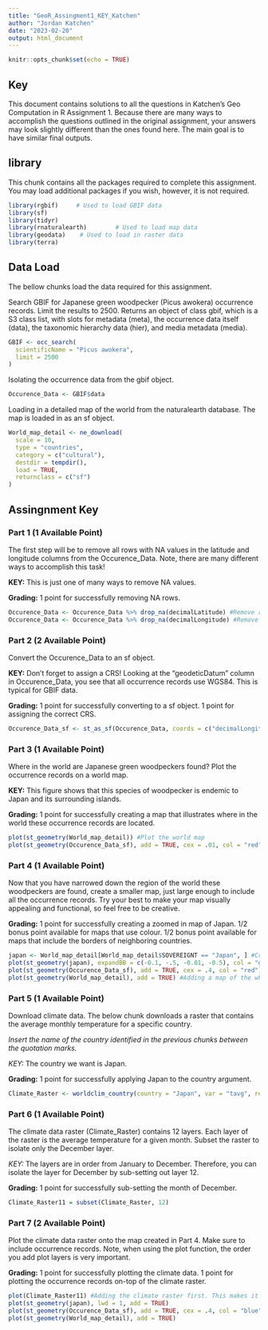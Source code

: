 ```yaml
---
title: "GeoR_Assingment1_KEY_Katchen"
author: "Jordan Katchen"
date: "2023-02-20"
output: html_document
---
```


```r
knitr::opts_chunk$set(echo = TRUE)
```

## Key
This document contains solutions to all the questions in Katchen's Geo Computation in R Assignment 1. Because there are many ways to accomplish the questions outlined in the original assignment, your answers may look slightly different than the ones found here. The main goal is to have similar final outputs.

## library
This chunk contains all the packages required to complete this assignment. You may load additional packages if you wish, however, it is not required.

```r
library(rgbif)     # Used to load GBIF data
library(sf)
library(tidyr)
library(rnaturalearth)        # Used to load map data
library(geodata)    # Used to load in raster data
library(terra)
```

## Data Load
The bellow chunks load the data required for this assignment.

Search GBIF for Japanese green woodpecker (Picus awokera) occurrence records. Limit the results to 2500. Returns an object of class gbif, which is a S3 class list, with slots for metadata (meta), the occurrence data itself (data), the taxonomic hierarchy data (hier), and media metadata (media).
```r
GBIF <- occ_search(
  scientificName = "Picus awokera",
  limit = 2500
)
```

Isolating the occurrence data from the gbif object.
```r
Occurence_Data <- GBIF$data
```

Loading in a detailed map of the world from the naturalearth database. The map is loaded in as an sf object.
```r
World_map_detail <- ne_download(
  scale = 10,
  type = "countries",
  category = c("cultural"),
  destdir = tempdir(),
  load = TRUE,
  returnclass = c("sf")
)
```

## Assingnment Key

### Part 1 (1 Available Point)
The first step will be to remove all rows with NA values in the latitude and longitude columns from the Occurence_Data. Note, there are many different ways to accomplish this task!

**KEY:** This is just one of many ways to remove NA values.

**Grading:** 1 point for successfully removing NA rows.

```r
Occurence_Data <- Occurence_Data %>% drop_na(decimalLatitude) #Remove rows with no lat data
Occurence_Data <- Occurence_Data %>% drop_na(decimalLongitude) #Remove rows with no Long data
```

### Part 2 (2 Available Point)
Convert the Occurence_Data to an sf object.

**KEY:** Don't forget to assign a CRS! Looking at the "geodeticDatum" column in Occurence_Data, you see that all occurrence records use WGS84. This is typical for GBIF data.

**Grading:** 1 point for successfully converting to a sf object. 1 point for assigning the correct CRS.

```r
Occurence_Data_sf <- st_as_sf(Occurence_Data, coords = c("decimalLongitude", "decimalLatitude"), crs = 4326)
```

### Part 3 (1 Available Point)
Where in the world are Japanese green woodpeckers found? Plot the occurrence records on a world map.

**KEY:** This figure shows that this species of woodpecker is endemic to Japan and its surrounding islands.

**Grading:** 1 point for successfully creating a map that illustrates where in the world these occurrence records are located.

```r
plot(st_geometry(World_map_detail)) #Plot the world map
plot(st_geometry(Occurence_Data_sf), add = TRUE, cex = .01, col = "red") #Add the occurrence records onto to world map. The cex argument determines the symbol size for occurrence points. The col argument determines the colour of the occurrence points.
```

### Part 4 (1 Available Point)
Now that you have narrowed down the region of the world these woodpeckers are found, create a smaller map, just large enough to include all the occurrence records. Try your best to make your map visually appealing and functional, so feel free to be creative.

**Grading:** 1 point for successfully creating a zoomed in map of Japan. 1/2 bonus point available for maps that use colour. 1/2 bonus point available for maps that include the borders of neighboring countries.

```r
japan <- World_map_detail[World_map_detail$SOVEREIGNT == "Japan", ] #Creating an sf object that only contains a single row for Japan.
plot(st_geometry(japan), expandBB = c(-0.1, -.5, -0.01, -0.5), col = "grey80", lwd = 1) #Plotting the Japan geometry. The expandBB argument allows us to control the size of the bounding box. The col argument colours Japan. The lwd argument controls the line width outlining the country.
plot(st_geometry(Occurence_Data_sf), add = TRUE, cex = .4, col = "red") #Adding the occurrence records.
plot(st_geometry(World_map_detail), add = TRUE) #Adding a map of the whole world. This helps orientate the audience by showing Korea and the edge of China.
```

### Part 5 (1 Available Point)
Download climate data. The below chunk downloads a raster that contains the average monthly temperature for a specific country. 

*Insert the name of the country identified in the previous chunks between the quotation marks.*

*KEY:* The country we want is Japan.

**Grading:** 1 point for successfully applying Japan to the country argument.

```r
Climate_Raster <- worldclim_country(country = "Japan", var = "tavg", res = 10, path=tempdir())
```

### Part 6 (1 Available Point)
The climate data raster (Climate_Raster) contains 12 layers. Each layer of the raster is the average temperature for a given month. Subset the raster to isolate only the December layer.

*KEY:* The layers are in order from January to December. Therefore, you can isolate the layer for December by sub-setting out layer 12.

**Grading:** 1 point for successfully sub-setting the month of December.

```r
Climate_Raster11 = subset(Climate_Raster, 12)
```

### Part 7 (2 Available Point)
Plot the climate data raster onto the map created in Part 4. Make sure to include occurrence records. Note, when using the plot function, the order you add plot layers is very important.

**Grading:** 1 point for successfully plotting the climate data. 1 point for plotting the occurrence records on-top of the climate raster.

```r
plot(Climate_Raster11) #Adding the climate raster first. This makes it the base for our plot, everything else we add is added on top of this raster.
plot(st_geometry(japan), lwd = 1, add = TRUE)
plot(st_geometry(Occurence_Data_sf), add = TRUE, cex = .4, col = "blue") #Switching the colour of occurrence points to blue to make them more identifiable.
plot(st_geometry(World_map_detail), add = TRUE)
```